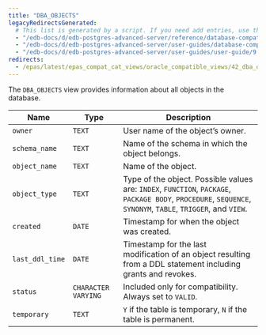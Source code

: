 ```yaml
---
title: "DBA_OBJECTS"
legacyRedirectsGenerated:
  # This list is generated by a script. If you need add entries, use the `legacyRedirects` key.
  - "/edb-docs/d/edb-postgres-advanced-server/reference/database-compatibility-for-oracle-developers-reference-guide/9.6/Database_Compatibility_for_Oracle_Developers_Reference_Guide.1.142.html"
  - "/edb-docs/d/edb-postgres-advanced-server/user-guides/database-compatibility-for-oracle-developers-guide/9.5/Database_Compatibility_for_Oracle_Developers_Guide.1.256.html"
  - "/edb-docs/d/edb-postgres-advanced-server/user-guides/user-guide/9.5/EDB_Postgres_Enterprise_Guide.1.202.html"
redirects:
  - /epas/latest/epas_compat_cat_views/oracle_compatible_views/42_dba_objects/ #generated for docs/epas/reorg-role-use-case-mode
---
```


<div id="dba_objects" class="registered_link"></div>

The `DBA_OBJECTS` view provides information about all objects in the database.

| Name            | Type                | Description                                                                                                                                                   |
| --------------- | ------------------- | ------------------------------------------------------------------------------------------------------------------------------------------------------------- |
| `owner`         | `TEXT`              | User name of the object’s owner.                                                                                                                              |
| `schema_name`   | `TEXT`              | Name of the schema in which the object belongs.                                                                                                               |
| `object_name`   | `TEXT`              | Name of the object.                                                                                                                                           |
| `object_type`   | `TEXT`              | Type of the object. Possible values are: `INDEX`, `FUNCTION`, `PACKAGE`, `PACKAGE BODY`, `PROCEDURE`, `SEQUENCE`, `SYNONYM`, `TABLE`, `TRIGGER`, and `VIEW`.  |
| `created`       | `DATE`              | Timestamp for when the object was created.                                                                                                                      |
| `last_ddl_time` | `DATE `             | Timestamp for the last modification of an object resulting from a DDL statement including grants and revokes.                                                 |
| `status`        | `CHARACTER VARYING` | Included only for compatibility. Always set to `VALID`.                                                                                                       |
| `temporary`     | `TEXT`              | `Y` if the table is temporary, `N` if the table is permanent.                                                                                                 |
